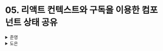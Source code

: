 # 05. 리액트 컨텍스트와 구독을 이용한 컴포넌트 상태 공유

<details>
  <summary>준영</summary>
  # 리액트 컨텍스트와 구독을 이용한 컴포넌트 상태 공유

- 컨텍스트는 하위 트리에 전역 상태를 제공할 수 있고, 컨텍스트 공급자를 중첩하는 것이 가능하다. 컨텍스트를 사용하면 리액트 컴포넌트 생명 주기 내에서 useState와 같은 훅으로 전역 상태를 제어할 수 있다.
- 반면 구독을 사용하면 단일 컨텍스트로 불가능한 리렌더링 문제를 해결할 수 있다.

## 모듈 상태의 한계

4장에서 사용했던 `useStore` 방식은 같은 데이터지만 값이 달라야하는 경우 컴포넌트를 위해 새로운 `store`를 정의해야하기 때문에 **코드 재사용성이 떨어진다.**<br/>
컴포넌트는 재사용 가능해야하지만 모듈 상태는 **리액트 외부에 정의되기 때문에 불가능**하다는 것이 모듈 상태의 한계이다.<br/>
물론 컴포넌트의 `props`로 `store`를 받으면 재사용이 가능하지만, 이는 `props drilling`이 발생할 수 있다.<br/>

> 모듈 상태를 사용하는 이유중 하나가 `props drilling`을 피하기 위함인 것을 잊지 말자!

따라서 **재사용성을 높이기 위한 방법** 중 하나가 컨텍스트의 사용이다.

## 컨텍스트 사용이 필요한 시점

컨텍스트에 적절한 기본값을 설정하는 것은 중요하다.<br/>
컨텍스트 공급자는 기본 컨텍스트 값 혹은 부모 공급자가 제공하는 값이 있는 경우, 이 값을 **재정의**하는 메서드라고 볼 수 있다.<br/>
적절한 기본값이 있다면 공급자를 사용할 필요가 없다.

> 하지만 전체 컴포넌트 트리의 **하위 트리에 다른 값을 제공할 필요가 있다면** 공급자로 감싸줘야 한다.

✅ `Recoil`이나 `Jotai`, `React Query`와 같은 친구들은 Root에서 컴포넌트 트리 전체를 프로바이더로 감싸준다. 사실 지역적으로 사용해도 되긴 하지만, 편의성과 개발자들이 충분히 최적화를 해주었기 때문에 이렇게 하는 것이 아닌가싶다.<br/>
앞에 4장에서도 봤듯이 선택자와 같은 개념을 이용하여 특정 부분을 구독하고 구독한 컴포넌트들만 리렌더링시켜준다면 이것만으로도 충분히 불필요한 리렌더링을 줄일 수 있다고 생각하기 때문에 대부분의 상태 관리 라이브러리들이 이런 식으로 구현되어있지 않을까 생각한다.<br/>
그럼 프로바이더를 사용하지 않는 `zustand`는 어떻게 구현되어있는걸까?!<br/>
(뒤에 나오더라… To be continue….☠️ )

## 컨텍스트와 구독 패턴 사용하기

컨텍스트로 전역 상태 값을 전파하면 해당 상태 값을 사용하고 있는 모든 컴포넌트에서 리렌더링이 발생하고, 하위 컴포넌트들까지 리렌더링되어 불필요한 렌더링이 발생하는 문제가 있다.<br/>
하지만 앞에서 알아보았던 구독을 통한 모듈 상태는 이러한 리렌더링 문제는 없지만, 컴포넌트 트리에 대해 하나의 값만을 제공할 수 있는 문제가 있다.<br/>
따라서 이 둘을 합쳐 해결할 수 있다.

이전에 4장에서 사용한 `createStore`이다.

```tsx
const createStore = <T extends unknown>(
  initialState: T
): Store<T> => {
  let state = initialState;
  const callbacks = new Set<() => void>();
  const getState = () => state;
  const setState = (nextState: T | ((prev: T) => T) => {
    state =
      typeof nextState === "function"
        ? (nextState as (prev: T) => T)(state)
        : nextState;
    callbacks.forEach((callback) => callback());
  };
  const subscribe = (callback: () => void) => {
    callbacks.add(callback);
    return () => {
      callbacks.delete(callback);
    };
  };

  return { getState, setState, subscribe };
};
```

추가적으로 이제는 store를 **컨텍스트**에 저장해보자.

```tsx
const StoreContext = createContext<Store<State>>(createStore<State>({ count: 0, text: 'hello' }));
```

그리고 하위트리에 서로 다른 Store를 사용하기 위한 공급자 컴포넌트는 다음과 같다.

```tsx
const StoreProvider = ({ initialState, children }: { initialState: State; children: ReactNode }) => {
  const storeRef = useRef<Store<State>>();
  if (!storeRef.current) {
    storeRef.current = createStore(initialState);
  }

  return <StoreContext.Provider value={storeRef.current}>{children}</StoreContext.Provider>;
};
```

위에서 사용된 `useRef`는 Store 객체가 **첫 렌더링에서 한번만 초기화**될 수 있도록 하는 장치이다.<br/>
✅ `useRef`는 비제어 컴포넌트에 사용되는 훅으로 **heap 영역에 저장되는 일반 자바스크립트 객체**이다.<br/>
자바스크립트의 객체는 `immutable`하기 때문에 **값이 변하더라도 메모리 주소는 변하지 않는다.**<br/>
따라서 매번 렌더링시 **동일한 객체를 제공하기 때문에 변경을 감지할 수 없어** 리렌더링이 일어나지 않는다.<br/>

이후 4장과 마찬가지로 `useSelector` 훅을 구현한다.

```tsx
const useSelector = <S extends unknown>(
  selector: (state: State) => S)
) => {
  const store = useContext(StoreContext); // 컨텍스트에서 Store를 불러와 파라미터로 받을 필요없음!

  return useSubscription(
    useMemo(
      () => ({
        getCurrentValue: () => selector(store.getState()),
        subscribe: store.subscribe,
      }),
      [store, selector],
    ),
  );
};
```

이 훅을 통해 해당 컴포넌트에서 컨텍스트 공급자가 제공하는 Store의 어떤 속성을 상태로 사용할지 명시하고 구독한다.

✅ 따라서 이를 통해 앞서 언급한 문제들을 해결할 수 있다.

- 컨텍스트 공급자로 서브 트리를 묶어 해당 부분에 **독립적인 Store 값을 사**용할 수 있다.
- 컨텍스트 공급자가 제공하는 Store의 속성 중, selector로 **지정한 상태를 구독하는 컴포넌트들만 리렌더링**이 일어나 불필요한 리렌더링을 줄일 수 있다.

✅  위 내용과 크게 상관은 없지만, 사실 맨처음에는 ‘그냥 전역으로 공유하면 쉬우니까’ 라는 생각으로 전역 상태 관리 라이브러리를 사용했다.<br/>
하지만 토스뱅크 리드님과 커피챗을 하면서 리드님께서 하고 계신 고민에 대해 다음과 같이 말씀해주셨다.

- 어떻게 하면 컴포넌트를 최대한 수평적으로 만들 수 있을까?
- 어떻게 하면 컴포넌트를 재사용할 수 있을까?

나 또한 이후 이를 의식하다보니 `props drilling`이 DX를 해치는 것을 느꼈고, 물론 이거 하나 때문에는 아니지만 그래도 이러한 불편함이 있기 때문에 리드님께서 그런 고민을 하셨다고 생각했다.<br/>
그 이후로는 상태 관리 라이브러리를 도입할 때는 `props drilling`을 가장 많이 고려하여 사용했고, 최대한 전역 상태 관리를 하지 않고 수평적으로 컴포넌트를 만들려고 노력했던 것 같다.<br/>
하지만 정말 쉽지 않다는 것을 느꼈던게 디자인에 따라 아무리 내가 노력을 하더라도 포기할 수 밖에 없는 상황이 존재했고, 포기하지 않으면 하나의 컴포넌트가 너무 커져 가독성이 저하되고 관리가 어려워지는 tradeoff가 존재하였다.<br/>
디프만에서 반디부디를 진행하면서는 사실 이 부분을 크게 고민하지 않았던 것 같다.<br/>
기획 이후 정신없이 개발이 진행되기도 했고, 디자인을 반영하기 바쁘다는 핑계와 처음 사용해보는 패턴, 기술을 공부한다는 핑계로 이 부분을 간과했던 것 같다.<br/>
그러다보니 재사용성도 떨어지고 무지성으로 개발을 했던 것 같다.<br/>
이 책을 읽으면서 프론트엔드 개발자들이 좋은 코드를 만들어가기 위해 정말 많은 노력을 했다는 것이 느껴져 본인 스스로 반성하게 되었다.<br/>
앞으로 다시 프로젝트를 하면 이 부분을 꼭 다시 한번 상기시키면서 개발을 해야겠다.<br/>
아직까지도 좋은 컴포넌트가 무엇인가라는 질문에는 항상 대답하기가 너무 어렵다…

</details><details>
  <summary>도은</summary>
  - 컨텐스트는 하위 트리에 전역 상태를 제공할 수 있고 컨텍스트 Provider를 중첩하는 것이 가능하다. 컨텍스트를 사용하면 리액트 생명 주기 내에서 useState와 같은 훅으로 전역 상태를 제어할 수 있다.
- 반면 구독을 사용하면 단일 컨텍스트로는 불가능한 리렌더링 문제를 해결할 수 있다.

### 모듈 상태의 한계

- 모듈 상태는 **리액트 컴포넌트 외부에 존재**
- 때문에 컴포넌트 트리나 하위 트리마다 다른 상태를 가질 수 없다는 한계

**`🤔 Context를 생각해본다면?`**

- `Context`의 경우 `Provider`를 통해 그 하위 컴포넌트들끼리만 공유하는 것이 가능
- 모듈 상태의 경우는
  - 컴포넌트 트리와는 무관한 아이이므로.. 트리마다 관리하는 것이 불가능

```jsx
const Counter = () => {
  const [state, setState] = useStore(store);
  ...
};
```

### Context와 구독 패턴 사용하기

- Context를 사용해 전역 상태 값을 전파 → 불필요한 리렌더링
- 구독을 이용한 모듈 상태 → 전체 컴포넌트 트리에 대해 하나의 값만 제공

이 둘을 함께 사용한다면 두 가지 문제점을 극복할 수 있다.

모듈 상태를 만들 때 사용한 `createStore`

```jsx
const createStore = (initialState) => {
  let state = initalState;

  const callbacks = new Set();
  const getState = () => state;
  const setState = (nextState) => {
    state = typeof nextState === 'function' ? nextState(state) : nextState;
  };
  const subscribe = (callback) => {
    callbacks.add(callback);
    return () => {
      callbacks.delte(callback);
    };
  };

  return { getState, setState, subscribe };
};
```

Context를 생성하는 `createContext`로, 기본값을 `createStore`로 전달한다.

```jsx
const StoreContext = createContext(createStore({ count: 0, text: 'hello' }));
```

스토어 객체를 사용하기 위해 `useSelector`라는 훅을 구현한다.

```jsx
const useSelector = (selector) => {
  const store = useContext(StoreContext);

  return useSubscription(
    useMemo(
      () => ({
        getCurrentValue: () => selector(store.getState()),
        subscribe: store.subscribe,
      }),
      [store, selector],
    ),
  );
};
```

**`🤔 useSelector`**

- `useContext`를 사용하여 스토어 값을 컴포넌트 트리 내부에서 사용할 수 있도록 제공
- 그렇지만, `selector`를 이용하여 필요한 부분만 사용 및 업데이트할 수 있도록

다만, 모듈 상태와 다르게 Context를 사용해 상태를 갱신하는 방법을 제공할 필요가 있다.

```jsx
const useSetState = () => {
  const store = useContext(StoreContext);
  return store.setState;
};
```

**`🤔 팩토리 패턴로 싸매보자~`**

```jsx
export const createSelectContext = (contextName, defaultValues) => {
  const Context = createContext(defaultValues);

  const Provider = ({ children, ...contextValues }) => {
    const value = useMemo(() => contextValues, [...Object.values(contextValues)]);
    return <Context.Provider value={value}>{children}</Context.Provider>;
  };

  const useSelector = (selector) => {
    const context = useContext(Context);

    if (context == null) {
      throw new Error(`${contextName} must be used within ${contextName}.Provider`);
    }

    return useSubscription(
      useMemo(
        () => ({
          getCurrentValue: () => selector(store.getState()),
          subscribe: store.subscribe,
        }),
        [store, selector],
      ),
    );
  };

  const useSetState = () => {
    const store = useContext(StoreContext);
    return store.setState;
  };

  return [Provider, useSelector, useSetState];
};
```

사용할 때는 다음과 같다.

```jsx
export const ComponentParent = ({ count, text }) => {
  const FooContext = createContext('FooContext');

  export const [FooProvider, useFooContextSelector] = createSelectContext();

  return (
    <FooProvider count={count} text={text}>
      {children}
    </FooProvider>
  );
};
```

```jsx
export const ComponentChild = () => {
  const textFromCtx = useFooContextSelector(useCallback((state) => state.text, [])); // text 외의 프로퍼티들하고는 무관해짐

  return <div>{textFromCtx}</div>;
};
```

</details>
